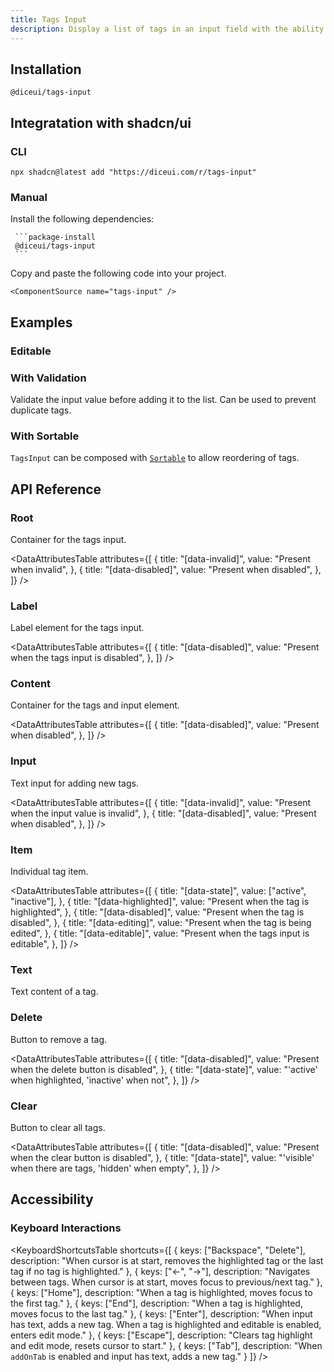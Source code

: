 ```yaml
---
title: Tags Input
description: Display a list of tags in an input field with the ability to add, edit, and remove them.
---
```



<ComponentTabs name="tags-input-demo" />


## Installation


```package-install
@diceui/tags-input
```

## Integratation with shadcn/ui


### CLI


```package-install
npx shadcn@latest add "https://diceui.com/r/tags-input"

```


### Manual

<Steps>
  <Step>
     Install the following dependencies:

     ```package-install
     @diceui/tags-input
     ```
  </Step>
  <Step>
    Copy and paste the following code into your project.

    <ComponentSource name="tags-input" />
  </Step>
</Steps>


## Examples


### Editable

<ComponentTabs name="tags-input-editable-demo" />


### With Validation

Validate the input value before adding it to the list. Can be used to prevent duplicate tags.

<ComponentTabs name="tags-input-validation-demo" />


### With Sortable

`TagsInput` can be composed with [`Sortable`](/docs/components/sortable) to allow reordering of tags.

<ComponentTabs name="tags-input-sortable-demo" />

## API Reference

### Root

Container for the tags input.

<AutoTypeTable
  path="./types/docs/tags-input.ts"
  name="RootProps"
/>

<DataAttributesTable
  attributes={[
    {
      title: "[data-invalid]",
      value: "Present when invalid",
    },
    {
      title: "[data-disabled]",
      value: "Present when disabled",
    },
  ]}
/>

### Label

Label element for the tags input.

<AutoTypeTable
  path="./types/docs/tags-input.ts"
  name="LabelProps"
/>

<DataAttributesTable
  attributes={[
    {
      title: "[data-disabled]",
      value: "Present when the tags input is disabled",
    },
  ]}
/>

### Content

Container for the tags and input element.

<AutoTypeTable
  path="./types/docs/tags-input.ts"
  name="ListProps"
/>

<DataAttributesTable
  attributes={[
    {
      title: "[data-disabled]",
      value: "Present when disabled",
    },
  ]}
/>


### Input

Text input for adding new tags.

<AutoTypeTable
  path="./types/docs/tags-input.ts"
  name="InputProps"
/>

<DataAttributesTable
  attributes={[
    {
      title: "[data-invalid]",
      value: "Present when the input value is invalid",
    },
    {
      title: "[data-disabled]",
      value: "Present when disabled",
    },
  ]}
/>

### Item

Individual tag item.

<AutoTypeTable
  path="./types/docs/tags-input.ts"
  name="ItemProps"
/>

<DataAttributesTable
  attributes={[
    {
      title: "[data-state]",
      value: ["active", "inactive"],
    },
    {
      title: "[data-highlighted]",
      value: "Present when the tag is highlighted",
    },
    {
      title: "[data-disabled]",
      value: "Present when the tag is disabled",
    },
    {
      title: "[data-editing]",
      value: "Present when the tag is being edited",
    },
    {
      title: "[data-editable]",
      value: "Present when the tags input is editable",
    },
  ]}
/>


### Text

Text content of a tag.

<AutoTypeTable
  path="./types/docs/tags-input.ts"
  name="ItemTextProps"
/>


### Delete

Button to remove a tag.

<AutoTypeTable
  path="./types/docs/tags-input.ts"
  name="ItemDeleteProps"
/>

<DataAttributesTable
  attributes={[
    {
      title: "[data-disabled]",
      value: "Present when the delete button is disabled",
    },
    {
      title: "[data-state]",
      value: "'active' when highlighted, 'inactive' when not",
    },
  ]}
/>


### Clear

Button to clear all tags.

<AutoTypeTable
  path="./types/docs/tags-input.ts"
  name="ClearProps"
/>

<DataAttributesTable
  attributes={[
    {
      title: "[data-disabled]",
      value: "Present when the clear button is disabled",
    },
    {
      title: "[data-state]",
      value: "'visible' when there are tags, 'hidden' when empty",
    },
  ]}
/>

## Accessibility

### Keyboard Interactions

<KeyboardShortcutsTable
  shortcuts={[
    {
      keys: ["Backspace", "Delete"],
      description: "When cursor is at start, removes the highlighted tag or the last tag if no tag is highlighted."
    },
    {
      keys: ["←", "→"],
      description: "Navigates between tags. When cursor is at start, moves focus to previous/next tag."
    },
    {
      keys: ["Home"],
      description: "When a tag is highlighted, moves focus to the first tag."
    },
    {
      keys: ["End"], 
      description: "When a tag is highlighted, moves focus to the last tag."
    },
    {
      keys: ["Enter"],
      description: "When input has text, adds a new tag. When a tag is highlighted and editable is enabled, enters edit mode."
    },
    {
      keys: ["Escape"],
      description: "Clears tag highlight and edit mode, resets cursor to start."
    },
    {
      keys: ["Tab"],
      description: "When `addOnTab` is enabled and input has text, adds a new tag."
    }
  ]}
/>
